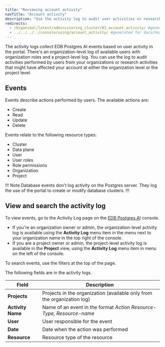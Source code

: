 ```yaml
---
title: "Reviewing account activity"
navTitle: "Account activity"
description: "Use the activity log to audit user activities or research account activities"
redirects:
  - /biganimal/latest/administering_cluster/03_account_activity/ #generated for BigAnimal URL path removal branch
  - ../../../../console/using/account_activity/ #generated for docs/hm/release-1.2
---
```


The activity logs collect EDB Postgres AI events based on user activity in the portal. There's an organization-level log of available users with organization roles and a project-level log. You can use the log to audit activities performed by users from your organizations or research activities that might have affected your account at either the organization level or the project level.

## Events

Events describe actions performed by users. The available actions are:

-   Create
-   Read
-   Update
-   Delete

Events relate to the following resource types:

-   Cluster
-   Data plane
-   User
-   User roles
-   Role permissions
-   Organization
-   Project

!!! Note
Database events don't log activity on the Postgres server. They log the use of the portal to create or modify database clusters.
!!!

## View and search the activity log

To view events, go to the Activity Log page on the [EDB Postgres AI](https://portal.biganimal.com) console. 
- If you're an organization owner or admin, the organization-level activity log is available using the **Activity Log** menu item in the menu next to your organization name in the top right of the console. 
- If you are a project owner or admin, the project-level activity log is available in the **Project** view, using the **Activity Log** menu item in menu on the left of the console. 

To search events, use the filters at the top of the page.

The following fields are in the activity logs.

| Field             | Description                                                          |
| ----------------- | -------------------------------------------------------------------- |
| **Projects**      | Projects in the organization (available only from the organization log) |
| **Activity Name** | Name of an event in the format *Action Resource-Type, Resource-name* |
| **User**          | User responsible for the event                                       |
| **Date**          | Date when the action was performed                                   |
| **Resource**      | Resource type of the resource                                        |

